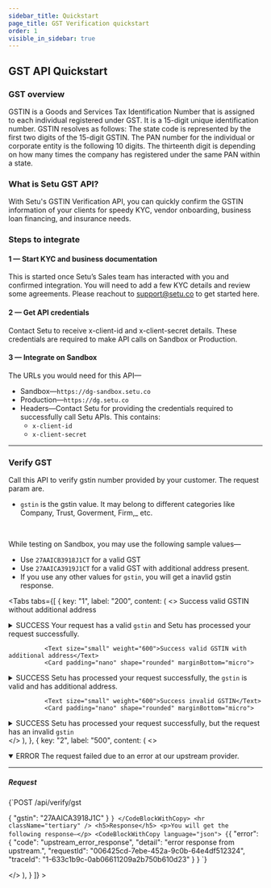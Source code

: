 ```yaml
---
sidebar_title: Quickstart
page_title: GST Verification quickstart
order: 1
visible_in_sidebar: true
---
```


## GST API Quickstart

### GST overview

GSTIN is a Goods and Services Tax Identification Number that is assigned to each individual registered under GST. It is a 15-digit unique identification number.
GSTIN resolves as follows: The state code is represented by the first two digits of the 15-digit GSTIN. The PAN number for the individual or corporate entity is the following 10 digits. The thirteenth digit is depending on how many times the company has registered under the same PAN within a state.

### What is Setu GST API?

With Setu's GSTIN Verification API, you can quickly confirm the GSTIN information of your clients for speedy KYC, vendor onboarding, business loan financing, and insurance needs.

### Steps to integrate

#### 1 — Start KYC and business documentation

This is started once Setu’s Sales team has interacted with you and confirmed integration. You will need to add a few KYC details and review some agreements. Please reachout to support@setu.co to get started here.

#### 2 — Get API credentials

Contact Setu to receive x-client-id and x-client-secret details. These credentials are required to make API calls on Sandbox or Production.

#### 3 — Integrate on Sandbox

The URLs you would need for this API—

-   Sandbox—`https://dg-sandbox.setu.co`
-   Production—`https://dg.setu.co`
-   Headers—Contact Setu for providing the credentials required to successfully call Setu APIs. This contains:
    -   `x-client-id`
    -   `x-client-secret`

<hr className="primary" />

### Verify GST

Call this API to verify gstin number provided by your customer. The request param are.

-   `gstin` is the gstin value. It may belong to different categories like Company, Trust, Goverment, Firm,\_ etc.

<br />

While testing on Sandbox, you may use the following sample values—

-   Use `27AAICB3918J1CT` for a valid GST
-   Use `27AAICA3919J1CT` for a valid GST with additional address present.
-   If you use any other values for `gstin`, you will get a inavlid gstin response.

<Tabs
      tabs={[
        {
          key: "1",
          label: "200",
          content: (
            <>
            <Text size="small" weight="600">Success valid GSTIN without additional address</Text>
            <Card padding="nano" shape="rounded" marginBottom="micro">
  <details>
    <summary>
                <Text size="medium" marginBottom="none" paddingRight="medium"><Badge type="success">SUCCESS</Badge> Your request has a
                        valid <code>gstin</code> and Setu has processed your
                        request successfully.</Text>
    </summary>
              <hr className="tertiary" />
              <h5>Request</h5>
              <CodeBlockWithCopy language="json">
                {`POST /api/verify/gst 
 
{ 
    "gstin": "27AAICB3918J1CT"
} `}
              </CodeBlockWithCopy>
              <hr className="tertiary" />
              <h5>Response</h5>
              <p>You will get the following details—</p>
              <CodeBlockWithCopy language="json">
                {`{
  "data":{
    "address":{
      "additional":[
        
      ],
      "principle":{
        "buildingName":"MESH COMPLEX",
        "buildingNumber":"WAREHOUSE H",
        "city":"",
        "district":"Thane",
        "floorNo":"SURVEY NO. 35/4, 36/2",
        "latitude":"",
        "location":"BHIWANDI",
        "longitude":"",
        "naturePlaceOfBusiness":"",
        "pinCode":"421302",
        "stateCode":"Maharashtra",
        "street":"SARAVALI"
      }
    },
    "company":{
      "constitutionOfBusiness":"Private Limited Company",
      "name":"XYZ SELLER SERVICES PRIVATE LIMITED",
      "natureOfBusinessActivity":"",
      "state":"State - Maharashtra,Zone - Thane,Division - THANE CITY,Charge - BHIWANDI_701",
      "status":"Active",
      "taxPayerType":"Tax Collector (Electronic Commerce Operator)",
      "tradeName":"XYZ SELLER SERVICES PRIVATE LIMITED",
      "type":"Private Limited Company"
    },
    "gst":{
      "dateOfCancellation":"",
      "id":"27AAICB3918J1CT",
      "lastUpdatedDate":"",
      "registrationDate":"12/10/2018"
    },
    "jurisdiction":{
      "centre":"Commissionerate - BHIWANDI,Division - DIVISION IV,Range - RANGE-I (Jurisdictional Office)",
      "centreCode":"VQ0401",
      "state":"State - Maharashtra,Zone - Thane,Division - THANE CITY,Charge - BHIWANDI_701",
      "stateCode":"MHCG1425"
    }
  },
  "message":"",
  "requestId":"e347e79b-dddc-49c1-b266-afb2c44843e8",
  "verification":"success",
  "traceId":"1-633f22e0-6eb8245d7043f93e1bf83604"
}`}
              </CodeBlockWithCopy>
              </details>
              </Card>
              
              <Text size="small" weight="600">Success valid GSTIN with additional address</Text>
              <Card padding="nano" shape="rounded" marginBottom="micro">
  <details>
    <summary>
                <Text size="medium" marginBottom="none" paddingRight="medium"><Badge type="success">SUCCESS</Badge> Setu has processed
                        your request successfully, the <code>gstin</code> is valid and has
                        additional address.</Text>
    </summary>
              <hr className="tertiary" />
              <h5>Request</h5>
              <CodeBlockWithCopy language="json">
                {`POST /api/verify/gst 
 
{ 
    "gstin": "27AAICB3919J1CT" 
} `}
              </CodeBlockWithCopy>
              <hr className="tertiary" />
              <h5>Response</h5>
              <p>You will get the following details—</p>
              <CodeBlockWithCopy language="json">
                {`{
  "data":{
    "address":{
      "additional":[
        {
          "buildingName":"",
          "buildingNumber":"DOOR NO, 17",
          "city":"",
          "district":"Dakshina Kannada",
          "floorNo":"1ST FLOOR",
          "latitude":"",
          "location":"ONNAKATTE KULAI OF MANGALORE",
          "longitude":"",
          "naturePlaceOfBusiness":"Office / Sale Office",
          "pinCode":"575019",
          "stateCode":"Karnataka",
          "street":"XYZ COMPLEX OPP MAHILA MANDALA"
        }
      ],
      "principle":{
        "buildingName":"MESH COMPLEX",
        "buildingNumber":"WAREHOUSE H",
        "city":"",
        "district":"Thane",
        "floorNo":"SURVEY NO. 35/4, 36/2",
        "latitude":"",
        "location":"BHIWANDI",
        "longitude":"",
        "naturePlaceOfBusiness":"",
        "pinCode":"421302",
        "stateCode":"Maharashtra",
        "street":"SARAVALI"
      }
    },
    "company":{
      "constitutionOfBusiness":"Private Limited Company",
      "name":"XYZ SELLER SERVICES PRIVATE LIMITED",
      "natureOfBusinessActivity":"",
      "state":"State - Maharashtra,Zone - Thane,Division - THANE CITY,Charge - BHIWANDI_701",
      "status":"Active",
      "taxPayerType":"Tax Collector (Electronic Commerce Operator)",
      "tradeName":"XYZ SELLER SERVICES PRIVATE LIMITED",
      "type":"Private Limited Company"
    },
    "gst":{
      "dateOfCancellation":"",
      "id":"27AAICB3918J1CT",
      "lastUpdatedDate":"",
      "registrationDate":"12/10/2018"
    },
    "jurisdiction":{
      "centre":"Commissionerate - BHIWANDI,Division - DIVISION IV,Range - RANGE-I (Jurisdictional Office)",
      "centreCode":"VQ0401",
      "state":"State - Maharashtra,Zone - Thane,Division - THANE CITY,Charge - BHIWANDI_701",
      "stateCode":"MHCG1425"
    }
  },
  "message":"",
  "requestId":"e347e79b-dddc-49c1-b266-afb2c44843e8",
  "verification":"success",
  "traceId":"1-633f22e0-6eb8245d7043f93e1bf83604"
}`}
              </CodeBlockWithCopy>
              </details>
              </Card>
              
              <Text size="small" weight="600">Success invalid GSTIN</Text>
              <Card padding="nano" shape="rounded" marginBottom="micro">
  <details>
    <summary>
                <Text size="medium" marginBottom="none" paddingRight="medium"><Badge type="success">SUCCESS</Badge> Setu has processed
                        your request successfully, but the request has an invalid <code>gstin</code> 
                        </Text>
    </summary>
              <hr className="tertiary" />
              <h5>Request</h5>
              <CodeBlockWithCopy language="json">
                {`POST /api/verify/gst 
 
{ 
    "gstin": "27AAICA3918J1C" 
} `}
              </CodeBlockWithCopy>
              <hr className="tertiary" />
              <h5>Response</h5>
              <p>You will get the following details—</p>
              <CodeBlockWithCopy language="json">
                {`{
  "data":{
    
  },
  "message":"Invalid GSTIN / UID",
  "requestId":"f8baadba-5f92-481c-9ce4-f5ba45af030b",
  "verification":"success",
  "traceId":"1-633c15e8-24825b38477426d4165bb6c2"
}`}
              </CodeBlockWithCopy>
              </details>
              </Card>
            </>
          ),
        },
        {
          key: "2",
          label: "500",
          content: (
            <>
            <Card padding="nano" shape="rounded" marginBottom="micro">
  <details open>
    <summary>
                <Text size="medium" marginBottom="none" paddingRight="medium"><Badge type="failure">ERROR</Badge> The request failed due to an error at our upstream provider.</Text>
    </summary>
              <hr className="tertiary" />
              <h5>Request</h5>
              <CodeBlockWithCopy language="json">
                {`POST /api/verify/gst 
 
{ 
    "gstin": "27AAICA3918J1C" 
} `}
              </CodeBlockWithCopy>
              <hr className="tertiary" />
              <h5>Response</h5>
              <p>You will get the following response—</p>
              <CodeBlockWithCopy language="json">
                {`{
    "error": {
        "code": "upstream_error_response",
        "detail": "error response from upstream.",
        "requestId": "006425cd-7ebe-452a-9c0b-64e4df512324",
        "traceId": "1-633c1b9c-0ab06611209a2b750b610d23"
    }
} `}
              </CodeBlockWithCopy>
              </details>
              </Card>
            </>
          ),
        }
      ]}
    ></Tabs>



<br />
<WasPageHelpful />
